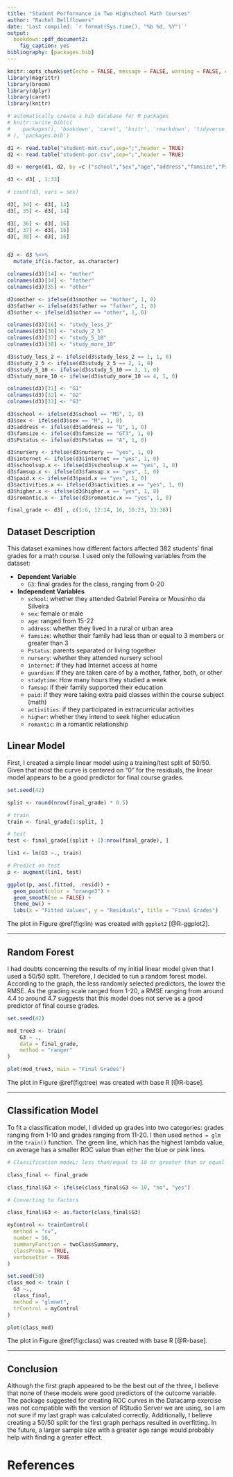 ```yaml
---
title: "Student Performance in Two Highschool Math Courses"
author: "Rachel Bellflowers"
date: 'Last compiled: `r format(Sys.time(), "%b %d, %Y")`'
output: 
  bookdown::pdf_document2:
    fig_caption: yes
bibliography: [packages.bib]
---
```


```r
knitr::opts_chunk$set(echo = FALSE, message = FALSE, warning = FALSE, comment = NA, fig.align = "center")
library(magrittr)
library(broom)
library(dplyr)
library(caret)
library(knitr)
```


```r
# automatically create a bib database for R packages
# knitr::write_bib(c(
#   .packages(), 'bookdown', 'caret', 'knitr', 'rmarkdown', 'tidyverse', 'base'
# ), 'packages.bib')
```

```r
d1 <- read.table("student-mat.csv",sep=";",header = TRUE)
d2 <- read.table("student-por.csv",sep=";",header = TRUE)

d3 <- merge(d1, d2, by =c ("school","sex","age","address","famsize","Pstatus","Medu","Fedu","Mjob","Fjob","reason","nursery","internet"))

d3 <- d3[ , 1:33]
```

```r

# count(d3, vars = sex)

d3[, 34] <- d3[, 14]
d3[, 35] <- d3[, 14]

d3[, 36] <- d3[, 16]
d3[, 37] <- d3[, 16]
d3[, 38] <- d3[, 16]


d3 <- d3 %<>% 
  mutate_if(is.factor, as.character)

colnames(d3)[14] <- "mother"
colnames(d3)[34] <- "father"
colnames(d3)[35] <- "other"

d3$mother <- ifelse(d3$mother == "mother", 1, 0)
d3$father <- ifelse(d3$father == "father", 1, 0)
d3$other <- ifelse(d3$other == "other", 1, 0)

colnames(d3)[16] <- "study_less_2"
colnames(d3)[36] <- "study_2_5"
colnames(d3)[37] <- "study_5_10"
colnames(d3)[38] <- "study_more_10"

d3$study_less_2 <- ifelse(d3$study_less_2 == 1, 1, 0)
d3$study_2_5 <- ifelse(d3$study_2_5 == 2, 1, 0)
d3$study_5_10 <- ifelse(d3$study_5_10 == 3, 1, 0)
d3$study_more_10 <- ifelse(d3$study_more_10 == 4, 1, 0)

colnames(d3)[31] <- "G1"
colnames(d3)[32] <- "G2"
colnames(d3)[33] <- "G3"

d3$school <- ifelse(d3$school == "MS", 1, 0)
d3$sex <- ifelse(d3$sex == "M", 1, 0)
d3$address <- ifelse(d3$address == "U", 1, 0)
d3$famsize <- ifelse(d3$famsize == "GT3", 1, 0)
d3$Pstatus <- ifelse(d3$Pstatus == "A", 1, 0)

d3$nursery <- ifelse(d3$nursery == "yes", 1, 0)
d3$internet <- ifelse(d3$internet == "yes", 1, 0)
d3$schoolsup.x <- ifelse(d3$schoolsup.x == "yes", 1, 0)
d3$famsup.x <- ifelse(d3$famsup.x == "yes", 1, 0)
d3$paid.x <- ifelse(d3$paid.x == "yes", 1, 0)
d3$activities.x <- ifelse(d3$activities.x == "yes", 1, 0)
d3$higher.x <- ifelse(d3$higher.x == "yes", 1, 0)
d3$romantic.x <- ifelse(d3$romantic.x == "yes", 1, 0)

final_grade <- d3[ , c(1:6, 12:14, 16, 18:23, 33:38)]
```

## Dataset Description {-}

This dataset examines how different factors affected 382 students' final grades for a math course. I used only the following variables from the dataset:

- **Dependent Variable**
  - `G3`: final grades for the class, ranging from 0-20 

- **Independent Variables**
   - `school`: whether they attended Gabriel Pereira or Mousinho da Silveira
   - `sex`: female or male
   - `age`: ranged from 15-22
   - `address`: whether they lived in a rural or urban area
   - `famsize`: whether their family had less than or equal to 3 members or greater than 3
   - `Pstatus`: parents separated or living together
   - `nursery`: whether they attended nursery school
   - `internet`: if they had Internet access at home
   - `guardian`: if they are taken care of by a mother, father, both, or other
   - `studytime`: How many hours they studied a week 
   - `famsup`: if their family supported their education
   - `paid`: if they were taking extra paid classes within the course subject (math)
   - `activities`: if they participated in extracurricular activities
   - `higher`: whether they intend to seek higher education
   - `romantic`: in a romantic relationship


## Linear Model {-}

First, I created a simple linear model using a training/test split of 50/50. Given that most the curve is centered on "0" for the residuals, the linear model appears to be a good predictor for final course grades.

```r
set.seed(42)

split <- round(nrow(final_grade) * 0.5)

# train
train <- final_grade[1:split, ]

# test
test <- final_grade[(split + 1):nrow(final_grade), ] 

lin1 <- lm(G3 ~., train)

# Predict on test
p <- augment(lin1, test)

ggplot(p, aes(.fitted, .resid)) +
  geom_point(color = "orange3") +
  geom_smooth(se = FALSE) +
  theme_bw() +
  labs(x = "Fitted Values", y = "Residuals", title = "Final Grades")
```

The plot in Figure \@ref(fig:lin) was created with `ggplot2` [@R-ggplot2].

---

## Random Forest {-}

I had doubts concerning the results of my initial linear model given that I used a 50/50 split. Therefore, I decided to run a random forest model. According to the graph, the less randomly selected predictors, the lower the RMSE. As the grading scale ranged from 1-20, a RMSE ranging from around 4.4 to around 4.7 suggests that this model does not serve as a good predictor of final course grades.

```r
set.seed(42)

mod_tree3 <- train(
    G3 ~ .,
    data = final_grade,
    method = "ranger"
)

plot(mod_tree3, main = "Final Grades")
```

The plot in Figure \@ref(fig:tree) was created with base R [@R-base].

---

## Classification Model {-}

To fit a classification model, I divided up grades into two categories: grades ranging from 1-10 and grades ranging from 11-20. I then used `method = glm` in the `train()` function. The green line, which has the highest lambda value, on average has a smaller ROC value than either the blue or pink lines.


```r

# Classification modeL; less than/equal to 10 or greater than or equal to 11

class_final <- final_grade

class_final$G3 <- ifelse(class_final$G3 <= 10, "no", "yes")

# Converting to factors

class_final$G3 <- as.factor(class_final$G3)

myControl <- trainControl(
  method = "cv",
  number = 10,
  summaryFunction = twoClassSummary,
  classProbs = TRUE,
  verboseIter = TRUE
)

set.seed(50)
class_mod <- train (
  G3 ~., 
  class_final,
  method = "glmnet",
  trControl = myControl
)

plot(class_mod)
```

The plot in Figure \@ref(fig:class) was created with base R [@R-base].

---

## Conclusion {-}

Although the first graph appeared to be the best out of the three, I believe that none of these models were good predictors of the outcome variable. The package suggested for creating ROC curves in the Datacamp exercise was not compatible with the version of RStudio Server we are using, so I am not sure if my last graph was calculated correctly. Additionally, I believe creating a 50/50 split for the first graph perhaps resulted in overfitting. In the future, a larger sample size with a greater age range would probably help with finding a greater effect.


# References{-}
